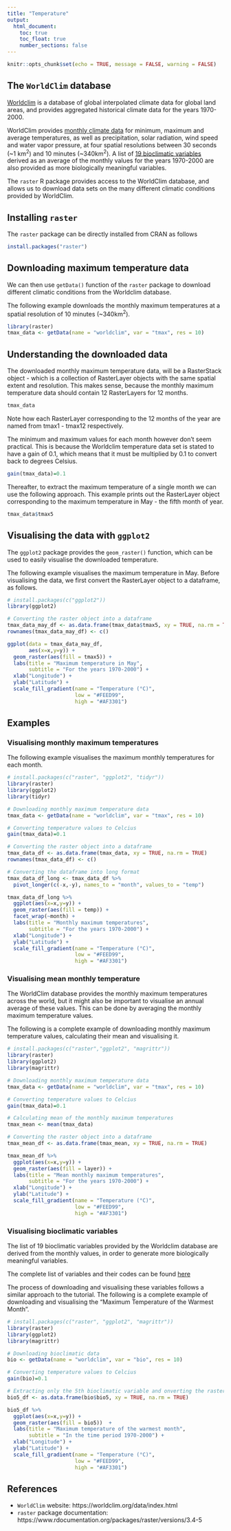 ```yaml
---
title: "Temperature"
output:
  html_document:
    toc: true
    toc_float: true
    number_sections: false
---
```


```r
knitr::opts_chunk$set(echo = TRUE, message = FALSE, warning = FALSE)
```

## The `WorldClim` database

[Worldclim](https://www.worldclim.org/) is a database of global interpolated climate data for global land areas, and provides aggregated historical climate data for the years 1970-2000.

WorldClim provides [monthly climate data](https://www.worldclim.org/data/worldclim21.html) for minimum, maximum and average temperatures, as well as precipitation, solar radiation, wind speed and water vapor pressure, at four spatial resolutions between 30 seconds (~1 km^2^) and 10 minutes (~340km^2^). A list of [19 bioclimatic variables](https://www.worldclim.org/data/bioclim.html) derived as an average of the monthly values for the years 1970-2000 are also provided as more biologically meaningful variables.

The `raster` R package provides access to the WorldClim database, and allows us to download data sets on the many different climatic conditions provided by WorldClim.

## Installing `raster`

The `raster` package can be directly installed from CRAN as follows

```r
install.packages("raster")
```

## Downloading maximum temperature data

We can then use `getData()` function of the `raster` package to download different climatic conditions from the Worldclim database.

The following example downloads the monthly maximum temperatures at a spatial resolution of 10 minutes (~340km^2^).

```r
library(raster)
tmax_data <- getData(name = "worldclim", var = "tmax", res = 10)
```

## Understanding the downloaded data

The downloaded monthly maximum temperature data, will be a RasterStack object -  which is a collection of RasterLayer objects with the same spatial extent and resolution. This makes sense, because the monthly maximum temperature data should contain 12 RasterLayers for 12 months.

```r
tmax_data
```

Note how each RasterLayer corresponding to the 12 months of the year are named from tmax1 - tmax12 respectively.

The minimum and maximum values for each month however don't seem practical. This is because the Worldclim temperature data set is stated to have a gain of 0.1, which means that it must be multiplied by 0.1 to convert back to degrees Celsius. 
```r
gain(tmax_data)=0.1
```

Thereafter, to extract the maximum temperature of a single month we can use the following approach. This example prints out the RasterLayer object corresponding to the maximum temperature in May - the fifth month of year.

```r
tmax_data$tmax5
```


## Visualising the data with `ggplot2`

The `ggplot2` package provides the `geom_raster()` function, which can be used to easily visualise the downloaded temperature.

The following example visualises the maximum temperature in May. Before visualising the data, we first convert the RasterLayer object to a dataframe, as follows.

```r
# install.packages(c("ggplot2"))
library(ggplot2)

# Converting the raster object into a dataframe
tmax_data_may_df <- as.data.frame(tmax_data$tmax5, xy = TRUE, na.rm = TRUE)
rownames(tmax_data_may_df) <- c()

ggplot(data = tmax_data_may_df,
       aes(x=x,y=y)) +
  geom_raster(aes(fill = tmax5)) +
  labs(title = "Maximum temperature in May",
       subtitle = "For the years 1970-2000") +
  xlab("Longitude") +
  ylab("Latitude") +
  scale_fill_gradient(name = "Temperature (°C)",
                      low = "#FEED99",
                      high = "#AF3301")
```

## Examples

### Visualising monthly maximum temperatures

The following example visualises the maximum monthly temperatures for each month.

```r
# install.packages(c("raster", "ggplot2", "tidyr"))
library(raster)
library(ggplot2)
library(tidyr)

# Downloading monthly maximum temperature data
tmax_data <- getData(name = "worldclim", var = "tmax", res = 10)

# Converting temperature values to Celcius
gain(tmax_data)=0.1

# Converting the raster object into a dataframe
tmax_data_df <- as.data.frame(tmax_data, xy = TRUE, na.rm = TRUE)
rownames(tmax_data_df) <- c()

# Converting the dataframe into long format
tmax_data_df_long <- tmax_data_df %>%
  pivot_longer(c(-x,-y), names_to = "month", values_to = "temp")

tmax_data_df_long %>%
  ggplot(aes(x=x,y=y)) +
  geom_raster(aes(fill = temp)) +
  facet_wrap(~month) +
  labs(title = "Monthly maximum temperatures",
       subtitle = "For the years 1970-2000") +
  xlab("Longitude") +
  ylab("Latitude") +
  scale_fill_gradient(name = "Temperature (°C)",
                      low = "#FEED99",
                      high = "#AF3301")

```

### Visualising mean monthly temperature

The WorldClim database provides the monthly maximum temperatures across the world, but it might also be important to visualise an annual average of these values. This can be done by averaging the monthly maximum temperature values.

The following is a complete example of downloading monthly maximum temperature values, calculating their mean and visualising it.

```r
# install.packages(c("raster","ggplot2", "magrittr"))
library(raster)
library(ggplot2)
library(magrittr)

# Downloading monthly maximum temperature data
tmax_data <- getData(name = "worldclim", var = "tmax", res = 10)

# Converting temperature values to Celcius
gain(tmax_data)=0.1

# Calculating mean of the monthly maximum temperatures
tmax_mean <- mean(tmax_data)

# Converting the raster object into a dataframe
tmax_mean_df <- as.data.frame(tmax_mean, xy = TRUE, na.rm = TRUE)

tmax_mean_df %>%
  ggplot(aes(x=x,y=y)) +
  geom_raster(aes(fill = layer)) +
  labs(title = "Mean monthly maximum temperatures",
       subtitle = "For the years 1970-2000") +
  xlab("Longitude") +
  ylab("Latitude") +
  scale_fill_gradient(name = "Temperature (°C)",
                      low = "#FEED99",
                      high = "#AF3301")
```


### Visualising bioclimatic variables

The list of 19 bioclimatic variables provided by the Worldclim database are derived from the monthly values, in order to generate more biologically meaningful variables.

The complete list of variables and their codes can be found [here](https://www.worldclim.org/data/bioclim.html)

The process of downloading and visualising these variables follows a similar approach to the tutorial. The following is a complete example of downloading and visualising the "Maximum Temperature of the Warmest Month".


```r
# install.packages(c("raster", "ggplot2", "magrittr"))
library(raster)
library(ggplot2)
library(magrittr)

# Downloading bioclimatic data
bio <- getData(name = "worldclim", var = "bio", res = 10)

# Converting temperature values to Celcius
gain(bio)=0.1

# Extracting only the 5th bioclimatic variable and onverting the raster object into a dataframe
bio5_df <- as.data.frame(bio$bio5, xy = TRUE, na.rm = TRUE)

bio5_df %>%
  ggplot(aes(x=x,y=y)) +
  geom_raster(aes(fill = bio5))  +
  labs(title = "Maximum temperature of the warmest month",
       subtitle = "In the time period 1970-2000") +
  xlab("Longitude") +
  ylab("Latitude") +
  scale_fill_gradient(name = "Temperature (°C)",
                      low = "#FEED99",
                      high = "#AF3301")
```


## References

- `WorldClim` website: https://worldclim.org/data/index.html  
- `raster` package documentation: https://www.rdocumentation.org/packages/raster/versions/3.4-5
